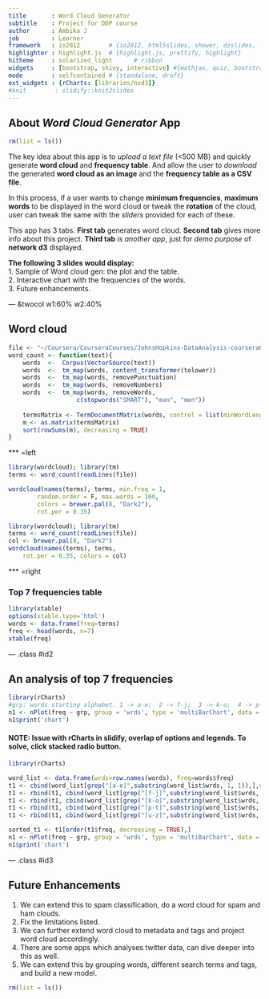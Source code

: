 ```yaml
---
title       : Word Cloud Generator
subtitle    : Project for DDP course
author      : Ambika J
job         : Learner
framework   : io2012        # {io2012, html5slides, shower, dzslides, ...}
highlighter : highlight.js  # {highlight.js, prettify, highlight}
hitheme     : solarized_light      # ribbon
widgets     : [bootstrap, shiny, interactive] #{mathjax, quiz, bootstrap}
mode        : selfcontained # {standalone, draft}
ext_widgets : {rCharts: [libraries/nvd3]}
#knit        : slidify::knit2slides
---
```


## About _Word Cloud Generator_ App

```r
rm(list = ls())
```

The key idea about this app is to _upload a text file_ (<500 MB) and quickly generate **word cloud** and **frequency table**. And allow the user to _download_ the generated **word cloud as an image** and the **frequency table as a CSV file**.

In this process, if a user wants to change **minimum frequencies**, **maximum words** to be displayed in the word cloud or tweak the **rotation** of the cloud, user can tweak the same with the _sliders_ provided for each of these.  

This app has 3 tabs. **First tab** generates word cloud. **Second tab** gives more info about this project. **Third tab** is _another app_, just for _demo purpose_ of **network d3** displayed.

**The following 3 slides would display:**  
1. Sample of Word cloud gen: the plot and the table.  
2. Interactive chart with the frequencies of the words.  
3. Future enhancements.  

--- &twocol w1:60% w2:40%

## Word cloud

```r
file <- "~/Coursera/CourseraCourses/JohnsHopkins-DataAnalysis-courseraCourse/09-DevelopingDataProducts/shiny/good_shiny_apps/word_cloud_gen/data/dummy.txt"
word_count <- function(text){
    words  <-  Corpus(VectorSource(text))
    words  <-  tm_map(words, content_transformer(tolower))
    words  <-  tm_map(words, removePunctuation)
    words  <-  tm_map(words, removeNumbers)
    words  <-  tm_map(words, removeWords,
                   c(stopwords("SMART"), "man", "men"))
    
    termsMatrix <- TermDocumentMatrix(words, control = list(minWordLength = 1))
    m <- as.matrix(termsMatrix)
    sort(rowSums(m), decreasing = TRUE)
}
```

*** =left

```r
library(wordcloud); library(tm)
terms <- word_count(readLines(file))
```
```r
wordcloud(names(terms), terms, min.freq = 1, 
        random.order = F, max.words = 100, 
        colors = brewer.pal(8, "Dark2"), 
        rot.per = 0.35)
```

```r
library(wordcloud); library(tm)
terms <- word_count(readLines(file))
col <- brewer.pal(8, "Dark2")
wordcloud(names(terms), terms, 
    rot.per = 0.35, colors = col)
```

*** =right

### Top 7 frequencies table

```r
library(xtable)
options(xtable.type='html')
words <- data.frame(freq=terms) 
freq <- head(words, n=7)
xtable(freq)
```

--- .class #id2

## An analysis of top 7 frequencies

```r
library(rCharts)
#grp: words starting alphabet. 1 -> a-e;  2 -> f-j;  3 -> k-o;  4 -> p-t;  5 -> u-z
n1 <- nPlot(freq ~ grp, group = 'wrds', type = 'multiBarChart', data = t1[1:7,])
n1$print('chart')
```
#### NOTE: Issue with rCharts in slidify, overlap of options and legends. To solve, click **stacked** radio button.  
```r
library(rCharts)

word_list <- data.frame(wrds=row.names(words), freq=words$freq)
t1 <- cbind(word_list[grep("[a-e]",substring(word_list$wrds, 1, 1)),],grp=1)
t1 <- rbind(t1, cbind(word_list[grep("[f-j]",substring(word_list$wrds, 1, 1)),],grp=2))
t1 <- rbind(t1, cbind(word_list[grep("[k-o]",substring(word_list$wrds, 1, 1)),],grp=3))
t1 <- rbind(t1, cbind(word_list[grep("[p-t]",substring(word_list$wrds, 1, 1)),],grp=4))
t1 <- rbind(t1, cbind(word_list[grep("[u-z]",substring(word_list$wrds, 1, 1)),],grp=5))

sorted_t1 <- t1[order(t1$freq, decreasing = TRUE),]
n1 <- nPlot(freq ~ grp, group = 'wrds', type = 'multiBarChart', data = sorted_t1[1:7,])
n1$print('chart')
```

--- .class #id3

## Future Enhancements

1. We can extend this to spam classification, do a word cloud for spam and ham clouds.  
2. Fix the limitations listed.  
3. We can further extend word cloud to metadata and tags and project word cloud accordingly.
4. There are some apps which analyses twitter data, can dive deeper into this as well.
5. We can extend this by grouping words, different search terms and tags, and build a new model.

```r
rm(list = ls())
```


